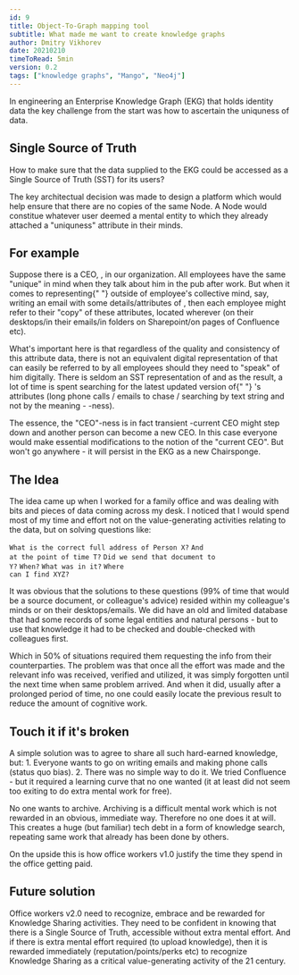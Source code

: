 ```yaml
---
id: 9
title: Object-To-Graph mapping tool
subtitle: What made me want to create knowledge graphs
author: Dmitry Vikhorev 
date: 20210210
timeToRead: 5min
version: 0.2
tags: ["knowledge graphs", "Mango", "Neo4j"]
---
```


<TLDR>
In engineering an Enterprise Knowledge Graph (EKG) that holds identity data the key challenge from the start was how to ascertain the uniquness of data.
</TLDR>

## Single Source of Truth
How to make sure that the data supplied to the EKG could be accessed as a Single Source of Truth (<Bold>SST</Bold>) for its users?
<PB8/>

The key architectual decision was made to design a platform which
would help ensure that there are no copies of the same Node. A Node
would constitue whatever user deemed a <Bold>mental entity </Bold> to
which they already attached a &quot;uniquness&quot; attribute in their minds.
<PB8/>

## For example
Suppose there is a CEO, <SpongeBob/>, in our organization. All
employees have the same &quot;unique&quot; <SpongeBob/> in mind when they talk
about him in the pub after work. But when it comes to representing{" "}
<SpongeBob/> outside of employee&apos;s collective mind, say, writing an
email with some details/attributes of <SpongeBob/>, then each employee
might refer to their &quot;copy&quot; of these attributes, located wherever (on
their desktops/in their emails/in folders on Sharepoint/on pages of
Confluence etc).
<PB8/>

What&apos;s important here is that regardless of the quality and
consistency of this attribute data, there is not an equivalent digital
representation of <SpongeBob/> that can easily be referred to by all
employees should they need to &quot;speak&quot; of him digitally. There is
seldom an SST representation of <SpongeBob/> and as the result, a lot
of time is spent searching for the latest updated version of{" "}
<SpongeBob/>&apos;s attributes (long phone calls / emails to chase /
searching by text string and not by the meaning - <SpongeBob/>-ness).
<PB8/>

The essence, the &quot;CEO&quot;-ness is in fact transient -current CEO might
step down and another person can become a new CEO. In this case
everyone would make essential modifications to the notion of the
&quot;current CEO&quot;. But <SpongeBob/> won&apos;t go anywhere - it will persist in
the EKG as a new Chairsponge.
<PB8/>

## The Idea
The idea came up when I worked for a family office and was dealing
with bits and pieces of data coming across my desk. I noticed that I
would spend most of my time and effort not on the value-generating
activities relating to the data, but on solving questions like:
<PB8/>

<Code>What is the correct full address of Person X?</Code>
<Code>And at the point of time T?</Code>
<Code>Did we send that document to Y?</Code>
<Code>When?</Code>
<Code>What was in it?</Code>
<Code>Where can I find XYZ?</Code>

<PB8/>

It was obvious that the solutions to these questions (99% of time that
would be a source document, or colleague&apos;s advice) resided within my
colleague&apos;s minds or on their desktops/emails. We did have an old and
limited database that had some records of some legal entities and
natural persons - but to use that knowledge it had to be checked and
double-checked with colleagues first.
<PB8/>

Which in 50% of situations required them requesting the info from
their counterparties. The problem was that once all the effort was
made and the relevant info was received, verified and utilized, it was
simply forgotten until the next time when same problem arrived. And
when it did, usually after a prolonged period of time, no one could
easily locate the previous result to reduce the amount of cognitive
work.
<PB8/>

## Touch it if it&apos;s broken
A simple solution was to agree to share all such hard-earned
knowledge, but:
<PB8/>
<Bold>1.</Bold> Everyone wants to go on writing emails and making phone calls
(status quo bias).
<PB4/>
<Bold>2.</Bold> There was no simple way to do it. We tried Confluence - but it
required a learning curve that no one wanted (it at least did not
seem too exiting to do extra mental work for free).
<PB8/>

No one wants to archive. Archiving is a difficult mental work which is
not rewarded in an obvious, immediate way. Therefore no one does it at
will. This creates a huge (but familiar) tech debt in a form of
knowledge search, repeating same work that already has been done by
others.
<PB8/>

On the upside this is how office workers v1.0 justify the time they
spend in the office getting paid.
<PB8/>

## Future solution
Office workers v2.0 need to recognize, embrace and be rewarded for
Knowledge Sharing activities. They need to be confident in knowing
that there is a Single Source of Truth, accessible without <WebLink href="https://en.wikipedia.org/wiki/Object%E2%80%93relational_impedance_mismatch">
  extra mental effort</WebLink>. And if there is extra mental effort required (to upload knowledge),
then it is rewarded immediately (reputation/points/perks etc) to
recognize Knowledge Sharing as a critical value-generating activity of
the 21 century.